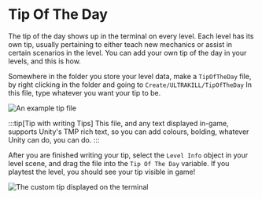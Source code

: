 # Tip Of The Day

The tip of the day shows up in the terminal on every level. Each level has its own tip, usually pertaining to either teach new mechanics or assist in certain scenarios in the level.
You can add your own tip of the day in your levels, and this is how.

Somewhere in the folder you store your level data, make a `TipOfTheDay` file, by right clicking in the folder and going to `Create/ULTRAKILL/TipOfTheDay`
In this file, type whatever you want your tip to be.

![An example tip file](../images/New/Tutorials/Tips/TOTD%20Comp.png)

:::tip[Tip with writing Tips]
This file, and any text displayed in-game, supports Unity's TMP rich text, so you can add colours, bolding, whatever Unity can do, you can do.
:::

After you are finished writing your tip, select the `Level Info` object in your level scene, and drag the file into the `Tip Of The Day` variable. If you playtest the level, you should see your tip visible in game!

![The custom tip displayed on the terminal](../images/New/Tutorials/Tips/WorkingTip.png)